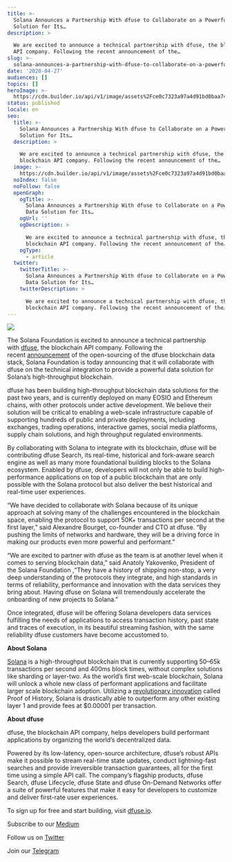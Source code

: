 ```yaml
---
title: >-
  Solana Announces a Partnership With dfuse to Collaborate on a Powerful Data
  Solution for Its…
description: >

  We are excited to announce a technical partnership with dfuse, the blockchain
  API company. Following the recent announcement of the…
slug: >-
  solana-announces-a-partnership-with-dfuse-to-collaborate-on-a-powerful-data-solution-for-its-
date: '2020-04-27'
audiences: []
topics: []
heroImage: >-
  https://cdn.builder.io/api/v1/image/assets%2Fce0c7323a97a4d91bd0baa7490ec9139%2F08041ced41f8418ba6f6475cc4f644fe
status: published
locale: en
seo:
  title: >-
    Solana Announces a Partnership With dfuse to Collaborate on a Powerful Data
    Solution for Its…
  description: >

    We are excited to announce a technical partnership with dfuse, the
    blockchain API company. Following the recent announcement of the…
  image: >-
    https://cdn.builder.io/api/v1/image/assets%2Fce0c7323a97a4d91bd0baa7490ec9139%2F08041ced41f8418ba6f6475cc4f644fe
  noIndex: false
  noFollow: false
  openGraph:
    ogTitle: >-
      Solana Announces a Partnership With dfuse to Collaborate on a Powerful
      Data Solution for Its…
    ogUrl: ''
    ogDescription: >

      We are excited to announce a technical partnership with dfuse, the
      blockchain API company. Following the recent announcement of the…
    ogType:
      - article
  twitter:
    twitterTitle: >-
      Solana Announces a Partnership With dfuse to Collaborate on a Powerful
      Data Solution for Its…
    twitterDescription: >

      We are excited to announce a technical partnership with dfuse, the
      blockchain API company. Following the recent announcement of the…
---
```


![](/solana-announces-a-partnership-with-dfuse-to-collaborate-on-a-powerful-data-solution-for-its-/image-1.jpg)

The Solana Foundation is excited to announce a technical partnership with [dfuse](https://www.dfuse.io/en?ref=solana.ghost.io), the blockchain API company. Following the recent [announcement](https://www.dfuse.io/en/blog/dfuse-open-sources-its-blockchain-development-stack?ref=solana.ghost.io) of the open-sourcing of the dfuse blockchain data stack, Solana Foundation is today announcing that it will collaborate with dfuse on the technical integration to provide a powerful data solution for Solana’s high-throughput blockchain.

dfuse has been building high-throughput blockchain data solutions for the past two years, and is currently deployed on many EOSIO and Ethereum chains, with other protocols under active development. We believe their solution will be critical to enabling a web-scale infrastructure capable of supporting hundreds of public and private deployments, including exchanges, trading operations, interactive games, social media platforms, supply chain solutions, and high throughput regulated environments.

By collaborating with Solana to integrate with its blockchain, dfuse will be contributing dfuse Search, its real-time, historical and fork-aware search engine as well as many more foundational building blocks to the Solana ecosystem. Enabled by dfuse, developers will not only be able to build high-performance applications on top of a public blockchain that are only possible with the Solana protocol but also deliver the best historical and real-time user experiences.

“We have decided to collaborate with Solana because of its unique approach at solving many of the challenges encountered in the blockchain space, enabling the protocol to support 50K+ transactions per second at the first layer,” said Alexandre Bourget, co-founder and CTO at dfuse. “By pushing the limits of networks and hardware, they will be a driving force in making our products even more powerful and performant.”

“We are excited to partner with dfuse as the team is at another level when it comes to serving blockchain data,” said Anatoly Yakovenko, President of the Solana Foundation ,“They have a history of shipping non-stop, a very deep understanding of the protocols they integrate, and high standards in terms of reliability, performance and innovation with the data services they bring about. Having dfuse on Solana will tremendously accelerate the onboarding of new projects to Solana.”

Once integrated, dfuse will be offering Solana developers data services fulfilling the needs of applications to access transaction history, past state and traces of execution, in its beautiful streaming fashion, with the same reliability dfuse customers have become accustomed to.

**About Solana**

[Solana](https://solana.com/?ref=solana.ghost.io) is a high-throughput blockchain that is currently supporting 50–65k transactions per second and 400ms block times, without complex solutions like sharding or layer-two. As the world’s first web-scale blockchain, Solana will unlock a whole new class of performant applications and facilitate larger scale blockchain adoption. Utilizing a [revolutionary innovation](https://medium.com/solana-labs/7-innovations-that-make-solana-the-first-web-scale-blockchain-ddc50b1defda?ref=solana.ghost.io) called Proof of History, Solana is drastically able to outperform any other existing layer 1 and provide fees at $0.00001 per transaction.

**About dfuse**

dfuse, the blockchain API company, helps developers build performant applications by organizing the world’s decentralized data.

Powered by its low-latency, open-source architecture, dfuse’s robust APIs make it possible to stream real-time state updates, conduct lightning-fast searches and provide irreversible transaction guarantees, all for the first time using a simple API call. The company’s flagship products, dfuse Search, dfuse Lifecycle, dfuse State and dfuse On-Demand Networks offer a suite of powerful features that make it easy for developers to customize and deliver first-rate user experiences.

To sign up for free and start building, visit [dfuse.io](https://www.dfuse.io/?ref=solana.ghost.io).

Subscribe to our [Medium](http://medium.com/solana-labs?ref=solana.ghost.io)

Follow us on [Twitter](https://twitter.com/solana?ref=solana.ghost.io)

Join our [Telegram](https://t.me/solanaio?ref=solana.ghost.io)
